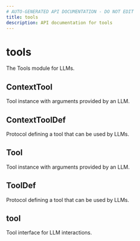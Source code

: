 ```yaml
---
# AUTO-GENERATED API DOCUMENTATION - DO NOT EDIT
title: tools
description: API documentation for tools
---
```


# tools

The Tools module for LLMs.

## <ApiType type="Alias" path="tools/index" symbolName="ContextTool" /> ContextTool

Tool instance with arguments provided by an LLM.

## <ApiType type="Alias" path="tools/index" symbolName="ContextToolDef" /> ContextToolDef

Protocol defining a tool that can be used by LLMs.

## <ApiType type="Alias" path="tools/index" symbolName="Tool" /> Tool

Tool instance with arguments provided by an LLM.

## <ApiType type="Alias" path="tools/index" symbolName="ToolDef" /> ToolDef

Protocol defining a tool that can be used by LLMs.

## <ApiType type="Module" path="tools/index" symbolName="tool" /> tool

Tool interface for LLM interactions.

